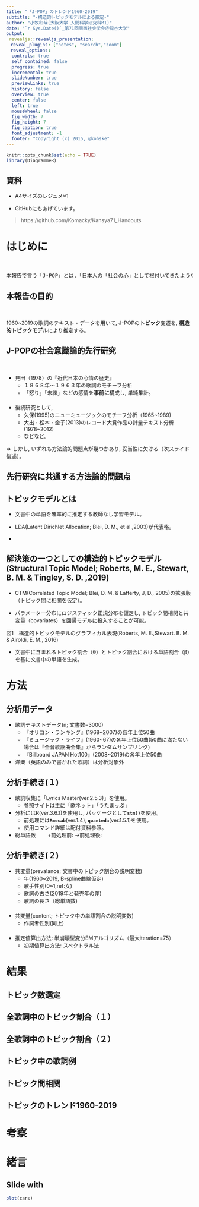 ```yaml
---
title: "「J-POP」のトレンド1960-2019"
subtitle: "-構造的トピックモデルによる推定-"
author: "小牧和哉(大阪大学 人間科学研究科M1)"
date: "`r Sys.Date()`_第71回関西社会学会＠龍谷大学"
output: 
 revealjs::revealjs_presentation:
　reveal_plugins: ["notes", "search","zoom"]
　reveal_options:
  controls: true
  self_contained: false
  progress: true
  incremental: true
  slideNumber: true
  previewLinks: true
  history: false
  overview: true
  center: false
  left: true
  mouseWheel: false
  fig_width: 7
  fig_height: 7
  fig_caption: true
  font_adjustment: -1
  footer: "Copyright (c) 2015, @kohske"
---
```


```r
knitr::opts_chunk$set(echo = TRUE)
library(DiagrammeR)
```

## 資料

- A4サイズのレジュメ×1

- GitHubにもあげています。

> https://github.com/Komacky/Kansya71_Handouts

# はじめに

<br>

<pre>本報告で言う「J-POP」とは,「日本人の「社会の心」として根付いてきたような幅広い音楽」のことを指します。</pre>

## 本報告の目的　　

<br>


1960~2019の歌詞のテキスト・データを用いて, J-POPの**トピック**変遷を, **構造的トピックモデル**により推定する。

  


## J-POPの社会意識論的先行研究　　
<br>

- 見田（1978）の『近代日本の心情の歴史』
   + １８６８年～１９６３年の歌詞のモチーフ分析
   + 「怒り」「未練」などの感情を**事前に**構成し, 単純集計。 
　　　　　　　　　　　　　　　　　　　　　　　　　　　　　　　　　　　　　　　　     
     
     
- 後続研究として, 
  + 久保(1995)のニューミュージックのモチーフ分析（1965~1989) 
  + 大出・松本・金子(2013)のレコード大賞作品の計量テキスト分析(1978~2012)
  + などなど。  　　　　


⇒ しかし, いずれも方法論的問題点が幾つかあり, 妥当性に欠ける（次スライド後述）。

## 先行研究に共通する方法論的問題点


## トピックモデルとは

- 文書中の単語を確率的に推定する教師なし学習モデル。

- LDA(Latent Dirichlet Allocation; Blei, D. M., et al.,2003)が代表格。

- 



## 解決策の一つとしての構造的トピックモデル(Structural Topic Model; Roberts, M. E., Stewart, B. M. & Tingley, S. D. ,2019)


- CTM(Correlated Topic Model; Blei, D. M. & Lafferty, J, D., 2005)の拡張版（トピック間に相関を仮定）。

- パラメーター分布にロジスティック正規分布を仮定し, トピック間相関と共変量（covariates）を回帰モデルに投入することが可能。


 
図1　構造的トピックモデルのグラフィカル表現(Roberts, M. E.,Stewart. B. M. & Airoldi, E. M., 2016)

- 文書中に含まれるトピック割合（θ）とトピック割合における単語割合（β）を基に文書中の単語を生成。

# 方法

## 分析用データ

- 歌詞テキストデータ(n; 文書数=3000)　　 　
    + 『オリコン・ランキング』(1968~2007)の各年上位50曲
    + 『ミュージック・ライフ』(1960~67)の各年上位50曲(50曲に満たない場合は『全音歌謡曲全集』からランダムサンプリング)
    + 『Billboard JAPAN Hot100』(2008~2019)の各年上位50曲<br>


- 洋楽（英語のみで書かれた歌詞）は分析対象外

## 分析手続き(１)

- 歌詞収集に「Lyrics Master(ver.2.5.3)」を使用。
  + 参照サイトは主に「歌ネット」「うたまっぷ」
<br>
- 分析にはR(ver.3.6.1)を使用し, パッケージとして**`stm()`**を使用。
  + 前処理には**`Rmecab`**(ver.1.4), **`quanteda`**(ver.1.5.1)を使用。
  + 使用コマンド詳細は配付資料参照。
<br>

- 総単語数
　　+前処理前: →前処理後:
    

## 分析手続き(２)



- 共変量(prevalance; 文書中のトピック割合の説明変数)　　
    + 年(1960~2019, B-spline曲線仮定)
    + 歌手性別(0~1,ref:女)
    + 歌詞の古さ(2019年と発売年の差)
    + 歌詞の長さ（総単語数)<br>　　
　 
　　　 
- 共変量(content; トピック中の単語割合の説明変数) 　　
     + 作詞者性別(同上)<br>　
　 
　　　 
- 推定値算出方法: 半崩壊型変分EMアルゴリズム（最大iteration=75）　　
    + 初期値算出方法: スペクトラル法
    





# 結果


## トピック数選定

## 全歌詞中のトピック割合（１）

## 全歌詞中のトピック割合（２）


## トピック中の歌詞例


## トピック間相関


## トピックのトレンド1960-2019


# 考察



# 緒言




## Slide with 

```r
plot(cars)
```

